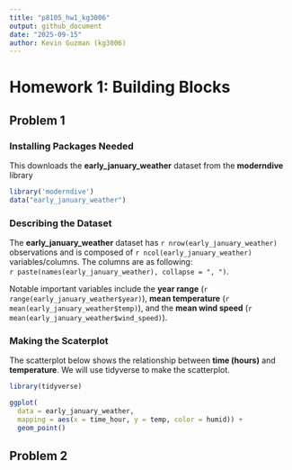 ```yaml
---
title: "p8105_hw1_kg3006"
output: github_document
date: "2025-09-15"
author: Kevin Guzman (kg3006)
---
```


# Homework 1: Building Blocks 
## Problem 1 
### Installing Packages Needed 
This downloads the **early_january_weather** dataset from the **moderndive** library

```r
library('moderndive') 
data("early_january_weather")
```

### Describing the Dataset
The **early_january_weather** dataset has `r nrow(early_january_weather)` observations and is composed of `r ncol(early_january_weather)` variables/columns. The columns are as following:  
  `r paste(names(early_january_weather), collapse = ", ")`. 
  
Notable important variables include the **year range** (`r range(early_january_weather$year)`), **mean temperature** (`r mean(early_january_weather$temp)`), and the **mean wind speed** (`r mean(early_january_weather$wind_speed)`).

### Making the Scaterplot 
The scatterplot below shows the relationship between **time (hours)** and **temperature**. We will use tidyverse to make the scatterplot. 

```r
library(tidyverse)

ggplot(
  data = early_january_weather,
  mapping = aes(x = time_hour, y = temp, color = humid)) +
  geom_point()


```

  
## Problem 2 